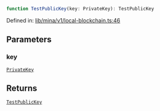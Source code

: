 ```ts
function TestPublicKey(key: PrivateKey): TestPublicKey
```

Defined in: [lib/mina/v1/local-blockchain.ts:46](https://github.com/o1-labs/o1js/blob/46b9772d07785397c4bd76a102bc9f6730d321bb/src/lib/mina/v1/local-blockchain.ts#L46)

## Parameters

### key

[`PrivateKey`](../../../classes/PrivateKey.mdx)

## Returns

[`TestPublicKey`](../type-aliases/TestPublicKey.mdx)
